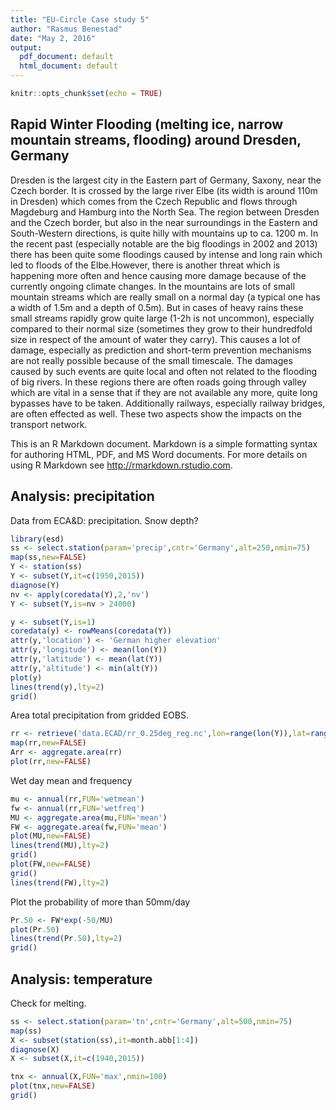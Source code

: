 ```yaml
---
title: "EU-Circle Case study 5"
author: "Rasmus Benestad"
date: "May 2, 2016"
output:
  pdf_document: default
  html_document: default
---
```


```r
knitr::opts_chunk$set(echo = TRUE)
```

## Rapid Winter Flooding (melting ice, narrow mountain streams, flooding) around Dresden, Germany

Dresden is the largest city in the Eastern part of Germany, Saxony, near the Czech border. It is crossed by the large river Elbe (its width is around 110m in Dresden) which comes from the Czech Republic and flows through Magdeburg and Hamburg into the North Sea. The region between Dresden and the Czech border, but also in the near surroundings in the Eastern and South-Western directions, is quite hilly with mountains up to ca. 1200 m. In the recent past (especially notable are the big floodings in 2002 and 2013) there has been quite some floodings caused by intense and long rain which led to floods of the Elbe.However, there is another threat which is happening more often and hence causing more damage because of the currently ongoing climate changes. In the mountains are lots of small mountain streams which are really small on a normal day (a typical one has a width of 1.5m and a depth of 0.5m). But in cases of heavy rains these small streams rapidly grow quite large (1-2h is not uncommon), especially compared to their normal size (sometimes they grow to their hundredfold size in respect of the amount of water they carry). This causes a lot of damage, especially as prediction and short-term prevention mechanisms are not really possible because of the small timescale. The damages caused by such events are quite local and often not related to the flooding of big rivers. In these  regions there are often roads going through valley which are vital in a sense that if they are  not available any more, quite long bypasses have to be taken. Additionally railways,  especially railway bridges, are often effected as well. These two aspects show the impacts on the transport network.

This is an R Markdown document. Markdown is a simple formatting syntax for authoring HTML, PDF, and MS Word documents. For more details on using R Markdown see <http://rmarkdown.rstudio.com>.

## Analysis: precipitation

Data from ECA&D: precipitation. Snow depth?

```r
library(esd)
ss <- select.station(param='precip',cntr='Germany',alt=250,nmin=75)
map(ss,new=FALSE)
Y <- station(ss)
Y <- subset(Y,it=c(1950,2015))
diagnose(Y)
nv <- apply(coredata(Y),2,'nv')
Y <- subset(Y,is=nv > 24000)
```


```r
y <- subset(Y,is=1)
coredata(y) <- rowMeans(coredata(Y))
attr(y,'location') <- 'German higher elevation'
attr(y,'longitude') <- mean(lon(Y))
attr(y,'latitude') <- mean(lat(Y))
attr(y,'altitude') <- min(alt(Y))
plot(y)
lines(trend(y),lty=2)
grid()
```


Area total precipitation from gridded EOBS.

```r
rr <- retrieve('data.ECAD/rr_0.25deg_reg.nc',lon=range(lon(Y)),lat=range(lat(Y)))
map(rr,new=FALSE)
Arr <- aggregate.area(rr)
plot(rr,new=FALSE)
```

Wet day mean and frequency

```r
mu <- annual(rr,FUN='wetmean')
fw <- annual(rr,FUN='wetfreq')
MU <- aggregate.area(mu,FUN='mean')
FW <- aggregate.area(fw,FUN='mean')
plot(MU,new=FALSE)
lines(trend(MU),lty=2)
grid()
plot(FW,new=FALSE)
grid()
lines(trend(FW),lty=2)
```

Plot the probability of more than 50mm/day

```r
Pr.50 <- FW*exp(-50/MU)
plot(Pr.50)
lines(trend(Pr.50),lty=2)
grid()
```


## Analysis: temperature

Check for melting.

```r
ss <- select.station(param='tn',cntr='Germany',alt=500,nmin=75)
map(ss)
X <- subset(station(ss),it=month.abb[1:4])
diagnose(X)
X <- subset(X,it=c(1940,2015))
```

```r
tnx <- annual(X,FUN='max',nmin=100)
plot(tnx,new=FALSE)
grid()
```


